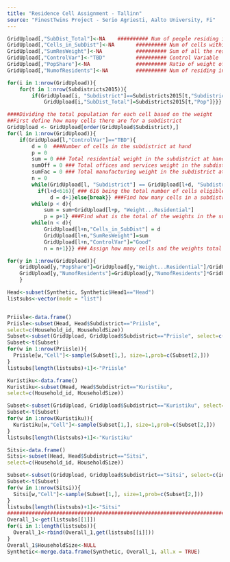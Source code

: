 ```yaml
---
title: "Residence Cell Assignment - Tallinn"
source: "FinestTwins Project - Serio Agriesti, Aalto University, Fi"
---
```



```r
GridUpload[,"SubDist_Total"]<-NA    ########## Num of people residing in each SubDist
GridUpload[,"Cells_in_SubDist"]<-NA       ########## Num of cells within each SubDist
GridUpload[,"SumResWeight"]<-NA           ########## Sum of all the residential weights, through all the cells in the SubDist
GridUpload[,"ControlVar"]<-"TBD"          ########## Control Variable
GridUpload[,"PopShare"]<-NA               ########## Ratio of weight of the cell by the summ of all the residential weights
GridUpload[,"NumofResidents"]<-NA         ########## Num of residing individuals within the cell

for(i in 1:nrow(GridUpload)){
	for(t in 1:nrow(Subdistricts2015)){
		if(GridUpload[i, "Subdistrict"]==Subdistricts2015[t,"Subdistrict"]){
			GridUpload[i,"SubDist_Total"]=Subdistricts2015[t,"Pop"]}}}

####Dividing the total population for each cell based on the weight
##First define how many cells there are for a subdistrict
GridUpload <- GridUpload[order(GridUpload$Subdistrict),]
for(l in 1:nrow(GridUpload)){
	if(GridUpload[l,"ControlVar"]=="TBD"){
		d = 0  ###Number of cells in the subdistrict at hand
		p = 0  
		sum = 0 ### Total residential weight in the subdistrict at hand
		sumOff = 0 ### Total offices and services weight in the subdistrict at hand
		sumFac = 0 ### Total manufacturing weight in the subdistrict at hand
		n = 0
		while(GridUpload[l, "Subdistrict"] == GridUpload[l+d, "Subdistrict"]){
		  if(l+d<616){ ### 616 being the total number of cells eligible for residence
			  d = d+1}else{break}} ###Find how many cells in a subdistrict
		while(p < d){
			sum = sum+GridUpload[l+p, "Weight...Residential"]
			p = p+1} ###Find what is the total of the weights in the subdistricts
		while(n < d){
			GridUpload[l+n,"Cells_in_SubDist"] = d
			GridUpload[l+n,"SumResWeight"]=sum
			GridUpload[l+n,"ControlVar"]="Good"
			n = n+1}}} ### Assign how many cells and the weights total to all the cells in the subdistrict

for(y in 1:nrow(GridUpload)){
	GridUpload[y,"PopShare"]=GridUpload[y,"Weight...Residential"]/GridUpload[y,"SumResWeight"] ###Percentage of the residing population
	GridUpload[y,"NumofResidents"]=GridUpload[y,"NumofResidents"]*GridUpload[y,"SubDist_Total"] ###Residing population in each cells
	}

Head<-subset(Synthetic, Synthetic$Head1=="Head")
listsubs<-vector(mode = "list")


Priisle<-data.frame()
Priisle<-subset(Head, Head$Subdistrict=="Priisle",
select=c(Household_id, HouseholdSize))
Subset<-subset(GridUpload, GridUpload$Subdistrict=="Priisle", select=c(id, PopShare))
Subset<-t(Subset)
for(w in 1:nrow(Priisle)){
  Priisle[w,"Cell"]<-sample(Subset[1,], size=1,prob=c(Subset[2,]))
}
listsubs[length(listsubs)+1]<-"Priisle"

Kuristiku<-data.frame()
Kuristiku<-subset(Head, Head$Subdistrict=="Kuristiku",
select=c(Household_id, HouseholdSize))

Subset<-subset(GridUpload, GridUpload$Subdistrict=="Kuristiku", select=c(id, PopShare))
Subset<-t(Subset)
for(w in 1:nrow(Kuristiku)){
  Kuristiku[w,"Cell"]<-sample(Subset[1,], size=1,prob=c(Subset[2,]))
}
listsubs[length(listsubs)+1]<-"Kuristiku"

Sitsi<-data.frame()
Sitsi<-subset(Head, Head$Subdistrict=="Sitsi",
select=c(Household_id, HouseholdSize))

Subset<-subset(GridUpload, GridUpload$Subdistrict=="Sitsi", select=c(id, PopShare))
Subset<-t(Subset)
for(w in 1:nrow(Sitsi)){
  Sitsi[w,"Cell"]<-sample(Subset[1,], size=1,prob=c(Subset[2,]))
}
listsubs[length(listsubs)+1]<-"Sitsi"
########################################################################################################
Overall_1<-get(listsubs[[1]])
for(i in 1:length(listsubs)){
  Overall_1<-rbind(Overall_1,get(listsubs[[i]]))
}
Overall_1$HouseholdSize<-NULL
Synthetic<-merge.data.frame(Synthetic, Overall_1, all.x = TRUE)

```


